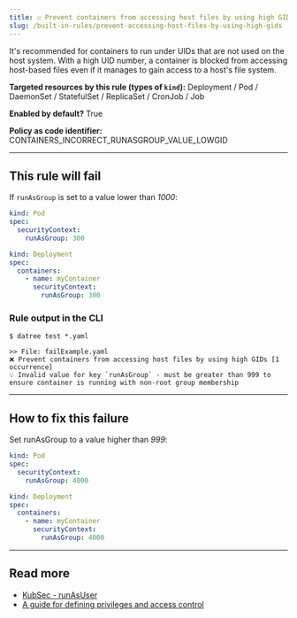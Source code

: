 ```yaml
---
title: ☑️ Prevent containers from accessing host files by using high GIDs
slug: /built-in-rules/prevent-accessing-host-files-by-using-high-gids
---
```


It's recommended for containers to run under UIDs that are not used on the host system. With a high UID number, a container is blocked from accessing host-based files even if it manages to gain access to a host's file system.

**Targeted resources by this rule (types of **`kind`**):** Deployment / Pod / DaemonSet / StatefulSet / ReplicaSet / CronJob / Job

**Enabled by default?** True

**Policy as code identifier:** CONTAINERS_INCORRECT_RUNASGROUP_VALUE_LOWGID

---

## This rule will fail

If `runAsGroup` is set to a value lower than _1000_:

```yaml
kind: Pod
spec:
  securityContext:
    runAsGroup: 300
```

```yaml
kind: Deployment
spec:
  containers:
    - name: myContainer
      securityContext:
        runAsGroup: 300
```

### Rule output in the CLI

```terminal
$ datree test *.yaml

>> File: failExample.yaml
❌ Prevent containers from accessing host files by using high GIDs [1 occurrence]
💡 Invalid value for key `runAsGroup` - must be greater than 999 to ensure container is running with non-root group membership
```

---

## How to fix this failure

Set runAsGroup to a value higher than _999_:

```yaml
kind: Pod
spec:
  securityContext:
    runAsGroup: 4000
```

```yaml
kind: Deployment
spec:
  containers:
    - name: myContainer
      securityContext:
        runAsGroup: 4000
```

---

## Read more

- [KubSec - runAsUser](https://kubesec.io/basics/containers-securitycontext-runasuser/)
- [A guide for defining privileges and access control](https://medium.com/kubernetes-tutorials/defining-privileges-and-access-control-settings-for-pods-and-containers-in-kubernetes-2cef08fc62b7)
